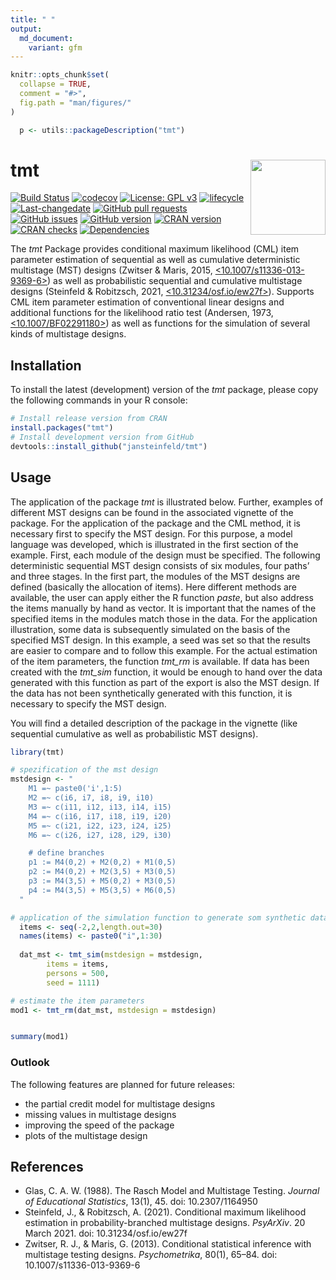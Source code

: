 ```yaml
---
title: " "
output:
  md_document:
    variant: gfm
---
```


```r
knitr::opts_chunk$set(
  collapse = TRUE,
  comment = "#>",
  fig.path = "man/figures/"
)

  p <- utils::packageDescription("tmt")
```
# tmt <img src="man/figures/tmt.png" width="120" align="right" alt=""/>

<!-- README.md is generated from README.Rmd-->
[![Build Status](https://app.travis-ci.com/jansteinfeld/tmt.svg?branch=master)](https://app.travis-ci.com/jansteinfeld/tmt)
[![codecov](https://codecov.io/gh/jansteinfeld/tmt/branch/master/graph/badge.svg?token=11lw4stBoI)](https://app.codecov.io/gh/jansteinfeld/tmt)
[![License: GPL v3](https://img.shields.io/badge/License-GPLv3-blue.svg)](https://opensource.org/licenses/GPL-3.0/)
[![lifecycle](https://img.shields.io/badge/lifecycle-experimental-orange.svg)](https://github.com/jansteinfeld/tmt/commits)
[![Last-changedate](https://img.shields.io/badge/last%20change-2022--01--19-yellowgreen.svg)](https://github.com/jansteinfeld/tmt/)
[![GitHub pull requests](https://img.shields.io/github/issues-pr/jansteinfeld/tmt.svg)](https://github.com/jansteinfeld/tmt/pulls)
[![GitHub issues](https://img.shields.io/github/issues-raw/jansteinfeld/tmt.svg)](https://github.com/jansteinfeld/tmt/issues)
[![GitHub version](https://img.shields.io/badge/github%20version-0.3.0--19-orange.svg)](https://github.com/jansteinfeld/tmt)
[![CRAN version](https://www.r-pkg.org/badges/version/tmt)](https://cran.r-project.org/package=tmt)
[![CRAN checks](https://cranchecks.info/badges/summary/tmt)](https://cran.r-project.org/web/checks/check_results_tmt.html)
[![Dependencies](https://tinyverse.netlify.com/badge/tmt)](https://cran.r-project.org/package=tmt)

The *tmt* Package provides conditional maximum likelihood (CML) item parameter estimation of sequential as well as cumulative deterministic multistage (MST) designs (Zwitser & Maris, 2015, [<10.1007/s11336-013-9369-6>](https://doi.org/10.1007/s11336-013-9369-6)) as well as probabilistic sequential and cumulative multistage designs (Steinfeld & Robitzsch, 2021, [<10.31234/osf.io/ew27f>](https://doi.org/10.31234/osf.io/ew27f)). Supports CML item parameter estimation of conventional linear designs and additional functions for the likelihood ratio test (Andersen, 1973, [<10.1007/BF02291180>](https://doi.org/10.1007/BF02291180)) as well as functions for the simulation of several kinds of multistage designs. 


## Installation
To install the latest (development) version of the *tmt* package, please copy the following commands in your R console:

```r
# Install release version from CRAN
install.packages("tmt")
# Install development version from GitHub
devtools::install_github("jansteinfeld/tmt")
```

## Usage
The application of the package *tmt* is illustrated below. Further, examples of different MST designs can be found in the associated vignette of the package.
For the application of the package and the CML method, it is necessary first to specify the MST design. For this purpose, a model language was developed, which is illustrated in the first section of the example. First, each module of the design must be specified. The following deterministic sequential MST design consists of six modules, four paths' and three stages. In the first part, the modules of the MST designs are defined (basically the allocation of items). Here different methods are available, the user can apply either the R function *paste*, but also address the items manually by hand as vector. It is important that the names of the specified items in the modules match those in the data. For the application illustration, some data is subsequently simulated on the basis of the specified MST design. In this example, a seed was set so that the results are easier to compare and to follow this example. For the actual estimation of the item parameters, the function *tmt_rm* is available. If data has been created with the *tmt_sim* function, it would be enough to hand over the data generated with this function as part of the export is also the MST design. If the data has not been synthetically generated with this function, it is necessary to specify the MST design.

You will find a detailed description of the package in the vignette (like sequential cumulative as well as probabilistic MST designs). 


```r
library(tmt)

# spezification of the mst design
mstdesign <- "
    M1 =~ paste0('i',1:5)
    M2 =~ c(i6, i7, i8, i9, i10)
    M3 =~ c(i11, i12, i13, i14, i15)
    M4 =~ c(i16, i17, i18, i19, i20)
    M5 =~ c(i21, i22, i23, i24, i25)
    M6 =~ c(i26, i27, i28, i29, i30)

    # define branches
    p1 := M4(0,2) + M2(0,2) + M1(0,5)
    p2 := M4(0,2) + M2(3,5) + M3(0,5)
    p3 := M4(3,5) + M5(0,2) + M3(0,5)
    p4 := M4(3,5) + M5(3,5) + M6(0,5)
  "

# application of the simulation function to generate som synthetic data
  items <- seq(-2,2,length.out=30)
  names(items) <- paste0("i",1:30)
  
  dat_mst <- tmt_sim(mstdesign = mstdesign,
        items = items,
        persons = 500,
        seed = 1111)

# estimate the item parameters
mod1 <- tmt_rm(dat_mst, mstdesign = mstdesign)


summary(mod1)
```

### Outlook
The following features are planned for future releases:

* the partial credit model for multistage designs
* missing values in multistage designs
* improving the speed of the package
* plots of the multistage design

## References
* Glas, C. A. W. (1988). The Rasch Model and Multistage Testing. *Journal of Educational Statistics*, 13(1), 45. doi: 10.2307/1164950
* Steinfeld, J., & Robitzsch, A. (2021). Conditional maximum likelihood estimation in probability-branched multistage designs. *PsyArXiv*. 20 March 2021. doi: 10.31234/osf.io/ew27f
* Zwitser, R. J., & Maris, G. (2013). Conditional statistical inference with multistage testing designs. *Psychometrika*, 80(1), 65–84. doi: 10.1007/s11336-013-9369-6